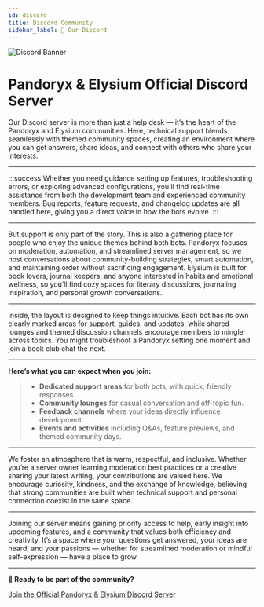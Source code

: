 ```yaml
---
id: discord
title: Discord Community
sidebar_label: 📖 Our Discord
---
```

![Discord Banner](/img/dcord-banner.png)

# **Pandoryx & Elysium Official Discord Server**
Our Discord server is more than just a help desk — it’s the heart of the Pandoryx and Elysium communities. Here, technical support blends seamlessly with themed community spaces, creating an environment where you can get answers, share ideas, and connect with others who share your interests.

<hr className="md-divider-gradient" />

:::success
Whether you need guidance setting up features, troubleshooting errors, or exploring advanced configurations, you’ll find real-time assistance from both the development team and experienced community members. Bug reports, feature requests, and changelog updates are all handled here, giving you a direct voice in how the bots evolve.
:::

<hr className="md-divider-gradient" />

But support is only part of the story. This is also a gathering place for people who enjoy the unique themes behind both bots. Pandoryx focuses on moderation, automation, and streamlined server management, so we host conversations about community-building strategies, smart automation, and maintaining order without sacrificing engagement. Elysium is built for book lovers, journal keepers, and anyone interested in habits and emotional wellness, so you’ll find cozy spaces for literary discussions, journaling inspiration, and personal growth conversations.

<hr className="md-divider-gradient" />

Inside, the layout is designed to keep things intuitive. Each bot has its own clearly marked areas for support, guides, and updates, while shared lounges and themed discussion channels encourage members to mingle across topics. You might troubleshoot a Pandoryx setting one moment and join a book club chat the next.

<hr className="md-divider-gradient" />

**Here’s what you can expect when you join:**
> - **Dedicated support areas** for both bots, with quick, friendly responses.
> - **Community lounges** for casual conversation and off-topic fun.
> - **Feedback channels** where your ideas directly influence development.
> - **Events and activities** including Q\&As, feature previews, and themed community days.

<hr className="md-divider-gradient" />

We foster an atmosphere that is warm, respectful, and inclusive. Whether you’re a server owner learning moderation best practices or a creative sharing your latest writing, your contributions are valued here. We encourage curiosity, kindness, and the exchange of knowledge, believing that strong communities are built when technical support and personal connection coexist in the same space.

<hr className="md-divider-gradient" />

Joining our server means gaining priority access to help, early insight into upcoming features, and a community that values both efficiency and creativity. It’s a space where your questions get answered, your ideas are heard, and your passions — whether for streamlined moderation or mindful self-expression — have a place to grow.

<hr className="md-divider-gradient" />

**💬 Ready to be part of the community?**

[Join the Official Pandoryx & Elysium Discord Server](https://discord.gg/jS5eTjhK7R)
